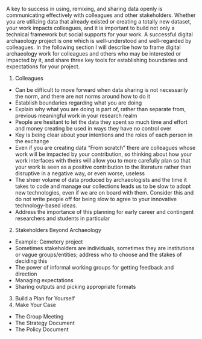 A key to success in using, remixing, and sharing data openly is communicating effectively with colleagues and other stakeholders. Whether you are utilizing data that already existed or creating a totally new dataset, your work impacts colleagues, and it is important to build not only a technical framework but social supports for your work. A successful digital archaeology project is one which is well-understood and well-regarded by colleagues. In the following section I will describe how to frame digital archaeology work for colleagues and others who may be interested or impacted by it, and share three key tools for establishing boundaries and expectations for your project.

<!-- Messy outline below -->

1. Colleagues
  + Can be difficult to move forward when data sharing is not necessarily the norm, and there are not norms around how to do it
  + Establish boundaries regarding what you are doing
  + Explain why what you are doing is part of, rather than separate from, previous meaningful work in your research realm
  + People are hesitant to let the data they spent so much time and effort and money creating be used in ways they have no control over
  + Key is being clear about your intentions and the roles of each person in the exchange
  + Even if you are creating data "From scratch" there are colleagues whose work will be impacted by your contribution, so thinking about how your work interfaces with theirs will allow you to more carefully plan so that your work is seen as a positive contribution to the literature rather than disruptive in a negative way, or even worse, useless
  + The sheer volume of data produced by archaeologists and the time it takes to code and manage our collections leads us to be slow to adopt new technologies, even if we are on board with them. Consider this and do not write people off for being slow to agree to your innovative technology-based ideas.
  + Address the importance of this planning for early career and contingent researchers and students in particular
2. Stakeholders Beyond Archaeology
  + Example: Cemetery project
  + Sometimes stakeholders are individuals, sometimes they are institutions or vague groups/entities; address who to choose and the stakes of deciding this
  + The power of informal working groups for getting feedback and direction
  + Managing expectations
  + Sharing outputs and picking appropriate formats
3. Build a Plan for Yourself
4. Make Your Case
  + The Group Meeting
  + The Strategy Document
  + The Policy Document
